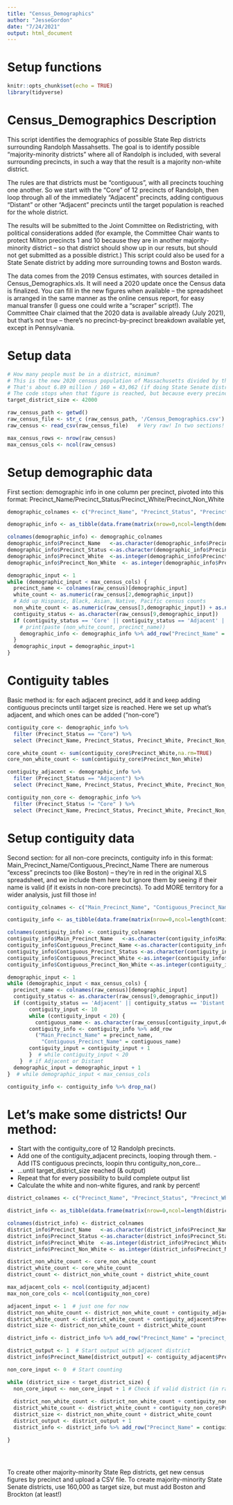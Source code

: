 ```yaml
---
title: "Census_Demographics"
author: "JesseGordon"
date: "7/24/2021"
output: html_document
---
```


# Setup functions

```r
knitr::opts_chunk$set(echo = TRUE)
library(tidyverse)
```

# Census_Demographics Description

This script identifies the demographics of possible State Rep districts surrounding Randolph Massahsetts. The goal is to identify possible "majority-minority districts" where all of Randolph is included, with several surrounding precincts, in such a way that the result is a majority non-white district. 

The rules are that districts must be "contiguous", with all precincts touching one another. So we start with the "Core" of 12 precincts of Randolph, then loop through all of the immediately "Adjacent" precincts, adding contiguous "Distant" or other "Adjacent" precincts until the target population is reached for the whole district. 

The results will be submitted to the Joint Committee on Redistricting, with political considerations added (for example, the Committee Chair wants to protect Milton precincts 1 and 10 because they are in another majority-minority district -- so that district should show up in our resuts, but should not get submitted as a possible district.) This script could also be used for a State Senate district by adding more surrounding towns and Boston wards. 

The data comes from the 2019 Census estimates, with sources detailed in Census_Demographics.xls. It will need a 2020 update once the Census data is finalized. You can fill in the new figures when available -- the spreadsheet is arranged in the same manner as the online census report, for easy manual transfer (I guess one could write a "scraper" script!). The Committee Chair claimed that the 2020 data is available already (July 2021), but that's not true -- there's no precinct-by-precinct breakdown available yet, except in Pennsylvania. 

# Setup data

```r

# How many people must be in a district, minimum? 
# This is the new 2020 census population of Massachusetts divided by the number of State Rep districts.
# That's about 6.89 million / 160 = 43,062 (if doing State Senate districts, divide by 40 instead of 160!)  
# The code stops when that figure is reached, but because every precinct is 3,000 to 4,000 people, the total could go to the minimum plus one precinct. So start a little low!
target_district_size <- 42000

raw_census_path <- getwd() 
raw_census_file <- str_c (raw_census_path, '/Census_Demographics.csv')
raw_census <- read_csv(raw_census_file)   # Very raw! In two sections!

max_census_rows <- nrow(raw_census)
max_census_cols <- ncol(raw_census)


```

# Setup demographic data

First section: demographic info in one column per precinct, pivoted into this format: 
Precinct_Name/Precinct_Status/Precinct_White/Precinct_Non_White

```r

demographic_colnames <- c("Precinct_Name", "Precinct_Status", "Precinct_White", "Precinct_Non_White")

demographic_info <- as_tibble(data.frame(matrix(nrow=0,ncol=length(demographic_colnames)))) 

colnames(demographic_info) <- demographic_colnames
demographic_info$Precinct_Name   <-as.character(demographic_info$Precinct_Name)
demographic_info$Precinct_Status <-as.character(demographic_info$Precinct_Status)
demographic_info$Precinct_White  <-as.integer(demographic_info$Precinct_White)
demographic_info$Precinct_Non_White  <- as.integer(demographic_info$Precinct_Non_White)

demographic_input <- 1
while (demographic_input < max_census_cols) {
  precinct_name <- colnames(raw_census)[demographic_input]
  white_count <- as.numeric(raw_census[2,demographic_input])
  # Add up Hispanic, Black, Asian, Native, Pacific census counts 
  non_white_count <- as.numeric(raw_census[3,demographic_input]) + as.numeric(raw_census[4,demographic_input]) + as.numeric(raw_census[5,demographic_input]) + as.numeric(raw_census[6,demographic_input]) + as.numeric(raw_census[7,demographic_input]) 
  contiguity_status <- as.character(raw_census[9,demographic_input])
  if (contiguity_status == 'Core' || contiguity_status == 'Adjacent' || contiguity_status == 'Distant') {
    # print(paste (non_white_count, precinct_name))
    demographic_info <- demographic_info %>% add_row("Precinct_Name" = precinct_name, "Precinct_Status" = contiguity_status, "Precinct_White" = white_count, "Precinct_Non_White" = non_white_count)
  }
  demographic_input = demographic_input+1
}

```

# Contiguity tables

Basic method is: for each adjacent precinct, add it and keep adding contiguous precincts until target size is reached. Here we set up what's adjacent, and which ones can be added ("non-core")

```r
 
contiguity_core <- demographic_info %>% 
  filter (Precinct_Status == "Core") %>%
  select (Precinct_Name, Precinct_Status, Precinct_White, Precinct_Non_White)

core_white_count <- sum(contiguity_core$Precinct_White,na.rm=TRUE)
core_non_white_count <- sum(contiguity_core$Precinct_Non_White)

contiguity_adjacent <- demographic_info %>% 
  filter (Precinct_Status == "Adjacent") %>%
  select (Precinct_Name, Precinct_Status, Precinct_White, Precinct_Non_White)

contiguity_non_core <- demographic_info %>% 
  filter (Precinct_Status != "Core" ) %>%
  select (Precinct_Name, Precinct_Status, Precinct_White, Precinct_Non_White)

```

# Setup contiguity data

Second section: for all non-core precincts, contiguity info in this format: 
Main_Precinct_Name/Contiguous_Precinct_Name
There are numerous "excess" precincts too (like Boston) -- they're in red in the original XLS spreadsheet, and we include them here but ignore them by seeing if their name is valid (if it exists in non-core precincts). To add MORE territory for a wider analysis, just fill those in!

```r
contiguity_colnames <- c("Main_Precinct_Name", "Contiguous_Precinct_Name", "Contiguous_Precinct_Status","Contiguous_Precinct_White","Contiguous_Precinct_Non_White")

contiguity_info <- as_tibble(data.frame(matrix(nrow=0,ncol=length(contiguity_colnames)))) 

colnames(contiguity_info) <- contiguity_colnames
contiguity_info$Main_Precinct_Name   <-as.character(contiguity_info$Main_Precinct_Name)
contiguity_info$Contiguous_Precinct_Name <-as.character(contiguity_info$Contiguous_Precinct_Name)
contiguity_info$Contiguous_Precinct_Status <-as.character(contiguity_info$Contiguous_Precinct_Status)
contiguity_info$Contiguous_Precinct_White <-as.integer(contiguity_info$Contiguous_Precinct_White)
contiguity_info$Contiguous_Precinct_Non_White <-as.integer(contiguity_info$Contiguous_Precinct_Non_White)

demographic_input <- 1
while (demographic_input < max_census_cols) {
  precinct_name <- colnames(raw_census)[demographic_input]
  contiguity_status <- as.character(raw_census[9,demographic_input])
  if (contiguity_status == 'Adjacent' || contiguity_status == 'Distant') {
       contiguity_input <- 10
       while (contiguity_input < 20) {
         contiguous_name <- as.character(raw_census[contiguity_input,demographic_input])
       contiguity_info <- contiguity_info %>% add_row
         ("Main_Precinct_Name" = precinct_name, 
           "Contiguous_Precinct_Name" = contiguous_name)
       contiguity_input = contiguity_input + 1
       }  # while contiguity_input < 20
    }  # if Adjacent or Distant
  demographic_input = demographic_input + 1
}  # while demographic_input < max_census_cols

contiguity_info <- contiguity_info %>% drop_na()

```

# Let's make some districts! Our method:
- Start with the contiguity_core of 12 Randolph precincts. 
- Add one of the contiguity_adjacent precincts, looping through them. - Add ITS contiguous precincts, loopin thru contiguity_non_core...
- ...until target_district_size reached (& output)
- Repeat that for every possibility to build complete output list
- Calculate the white and non-white figures, and rank by percent!

```r

district_colnames <- c("Precinct_Name", "Precinct_Status", "Precinct_White", "Precinct_Non_White")

district_info <- as_tibble(data.frame(matrix(nrow=0,ncol=length(district_colnames)))) 

colnames(district_info) <- district_colnames
district_info$Precinct_Name   <-as.character(district_info$Precinct_Name)
district_info$Precinct_Status <-as.character(district_info$Precinct_Status)
district_info$Precinct_White  <-as.integer(district_info$Precinct_White)
district_info$Precinct_Non_White <- as.integer(district_info$Precinct_Non_White)

district_non_white_count <- core_non_white_count
district_white_count <- core_white_count
district_count <- district_non_white_count + district_white_count

max_adjacent_cols <- ncol(contiguity_adjacent)
max_non_core_cols <- ncol(contiguity_non_core)

adjacent_input <- 1  # just one for now
district_non_white_count <- district_non_white_count + contiguity_adjacent$Precinct_Non_White[adjacent_input]
district_white_count <- district_white_count + contiguity_adjacent$Precinct_White[adjacent_input]
district_size <- district_non_white_count + district_white_count

district_info <- district_info %>% add_row("Precinct_Name" = "precinct_name", "Precinct_Status" = "Test", "Precinct_White" = district_white_count, "Precinct_Non_White" = district_non_white_count)

district_output <- 1  # Start output with adjacent district
district_info$Precinct_Name[district_output] <- contiguity_adjacent$Precinct_Name[district_input]

non_core_input <- 0  # Start counting

while (district_size < target_district_size) {
  non_core_input <- non_core_input + 1 # Check if valid district (in range)
   
  district_non_white_count <- district_non_white_count + contiguity_non_core$Precinct_Non_White[non_core_input]
  district_white_count <- district_white_count + contiguity_non_core$Precinct_White[non_core_input]
  district_size <- district_non_white_count + district_white_count
  district_output <- district_output + 1
  district_info <- district_info %>% add_row("Precinct_Name" = contiguity_non_core$Precinct_Name[non_core_input], "Precinct_Status" = "Test2", "Precinct_White" = district_white_count, "Precinct_Non_White" = district_non_white_count)

}


 
```

To create other majority-minority State Rep districts, get new census figures by precinct and upload a CSV file.
To create majority-minority State Senate districts, use 160,000 as target size, but must add Boston and Brockton (at least!) 